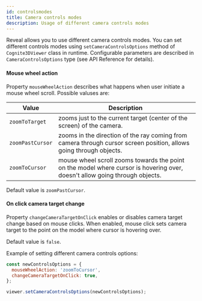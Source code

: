 ```yaml
---
id: controlsmodes
title: Camera controls modes
description: Usage of different camera controls modes
---
```



Reveal allows you to use different camera controls modes. You can set different controls modes using `setCameraControlsOptions` method of `Cognite3DViewer` class in runtime. Configurable parameters are described in `CameraControlsOptions` type (see API Reference for details). 

<DemoWrapper name="Cognite3DViewerDemo" />

#### Mouse wheel action
Property `mouseWheelAction` describes what happens when user initiate a mouse wheel scroll. Possible valuses are:

| Value | Description |
| ----- | ----------- |
| `zoomToTarget` | zooms just to the current target (center of the screen) of the camera. |
| `zoomPastCursor` |  zooms in the direction of the ray coming from camera through cursor screen position, allows going through objects. |
| `zoomToCursor` | mouse wheel scroll zooms towards the point on the model where cursor is hovering over, doesn't allow going through objects. |

Default value is `zoomPastCursor`.
   
#### On click camera target change  

Property `changeCameraTargetOnClick` enables or disables camera target change based on mouse clicks. When enabled, mouse click sets camera target to the point on the model where cursor is hovering over.

Default value is `false`.

Example of setting different camera controls options:

```jsx runnable-3x
const newControlsOptions = {
  mouseWheelAction: 'zoomToCursor',
  changeCameraTargetOnClick: true,
};

viewer.setCameraControlsOptions(newControlsOptions);
```
